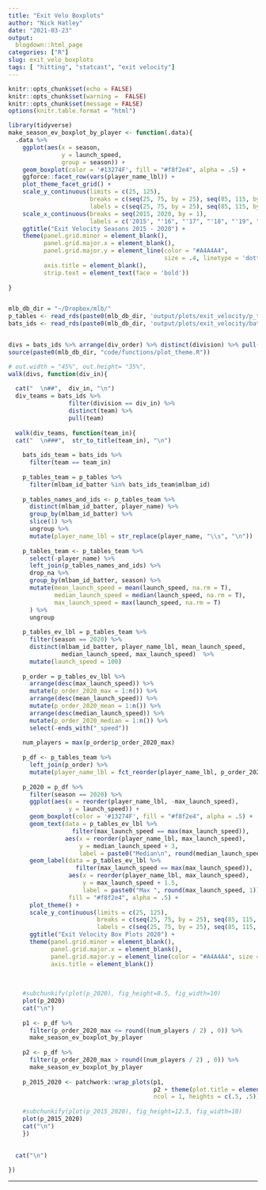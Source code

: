 ```yaml
---
title: "Exit Velo Boxplots"
author: "Nick Hatley"
date: "2021-03-23"
output:
  blogdown::html_page
categories: ["R"]
slug: exit_velo_boxplots
tags: [ "hitting", "statcast", "exit velocity"]
---
```

```r
knitr::opts_chunk$set(echo = FALSE)
knitr::opts_chunk$set(warning =  FALSE)
knitr::opts_chunk$set(message = FALSE)
options(knitr.table.format = "html")
```


```r
library(tidyverse)
make_season_ev_boxplot_by_player <- function(.data){
  .data %>% 
    ggplot(aes(x = season,
               y = launch_speed,
               group = season)) + 
    geom_boxplot(color = '#13274F', fill = "#f8f2e4", alpha = .5) +  
    ggforce::facet_row(vars(player_name_lbl)) + 
    plot_theme_facet_grid() +
    scale_y_continuous(limits = c(25, 125),
                       breaks = c(seq(25, 75, by = 25), seq(85, 115, by = 5)),
                       labels = c(seq(25, 75, by = 25), seq(85, 115, by = 5))) + 
    scale_x_continuous(breaks = seq(2015, 2020, by = 1),
                       labels = c('2015', "'16", "'17", "'18", "'19", "2020")) + 
    ggtitle("Exit Velocity Seasons 2015 - 2020") + 
    theme(panel.grid.minor = element_blank(),
          panel.grid.major.x = element_blank(),
          panel.grid.major.y = element_line(color = "#A4A4A4", 
                                            size = .4, linetype = 'dotted'),
          axis.title = element_blank(), 
          strip.text = element_text(face = 'bold'))
  
}


mlb_db_dir = "~/Dropbox/mlb/"
p_tables <- read_rds(paste0(mlb_db_dir, 'output/plots/exit_velocity/p_tables.rds'))
bats_ids <- read_rds(paste0(mlb_db_dir, 'output/plots/exit_velocity/bats_ids.rds'))


divs = bats_ids %>% arrange(div_order) %>% distinct(division) %>% pull(division)
source(paste0(mlb_db_dir, "code/functions/plot_theme.R"))
```


```r
# out.width = "45%", out.height= "35%",
walk(divs, function(div_in){
  
  cat("  \n##",  div_in, "\n")
  div_teams = bats_ids %>% 
                 filter(division == div_in) %>%
                 distinct(team) %>%
                 pull(team)
  
  walk(div_teams, function(team_in){
  cat("  \n###",  str_to_title(team_in), "\n")  
    
    bats_ids_team = bats_ids %>% 
      filter(team == team_in)  
  
    p_tables_team = p_tables %>% 
      filter(mlbam_id_batter %in% bats_ids_team$mlbam_id)
  
    p_tables_names_and_ids <- p_tables_team %>% 
      distinct(mlbam_id_batter, player_name) %>% 
      group_by(mlbam_id_batter) %>% 
      slice(1) %>% 
      ungroup %>% 
      mutate(player_name_lbl = str_replace(player_name, "\\s", "\n")) 
    
    p_tables_team <- p_tables_team %>% 
      select(-player_name) %>% 
      left_join(p_tables_names_and_ids) %>% 
      drop_na %>% 
      group_by(mlbam_id_batter, season) %>% 
      mutate(mean_launch_speed = mean(launch_speed, na.rm = T),
             median_launch_speed = median(launch_speed, na.rm = T),
             max_launch_speed = max(launch_speed, na.rm = T)
      ) %>% 
      ungroup 
    
    p_tables_ev_lbl = p_tables_team %>%
      filter(season == 2020) %>% 
      distinct(mlbam_id_batter, player_name_lbl, mean_launch_speed, 
               median_launch_speed, max_launch_speed)  %>%
      mutate(launch_speed = 100)
    
    p_order = p_tables_ev_lbl %>%  
      arrange(desc(max_launch_speed)) %>% 
      mutate(p_order_2020_max = 1:n()) %>%  
      arrange(desc(mean_launch_speed)) %>% 
      mutate(p_order_2020_mean = 1:n()) %>% 
      arrange(desc(median_launch_speed)) %>% 
      mutate(p_order_2020_median = 1:n()) %>% 
      select(-ends_with("_speed"))
    
    num_players = max(p_order$p_order_2020_max)
    
    p_df <- p_tables_team %>% 
      left_join(p_order) %>% 
      mutate(player_name_lbl = fct_reorder(player_name_lbl, p_order_2020_max))
    
    p_2020 = p_df %>% 
      filter(season == 2020) %>% 
      ggplot(aes(x = reorder(player_name_lbl, -max_launch_speed),
                 y = launch_speed)) + 
      geom_boxplot(color = '#13274F', fill = "#f8f2e4", alpha = .5) +  
      geom_text(data = p_tables_ev_lbl %>% 
                  filter(max_launch_speed == max(max_launch_speed)),
                aes(x = reorder(player_name_lbl, max_launch_speed),
                    y = median_launch_speed + 3,
                    label = paste0("Median\n", round(median_launch_speed, 1)))) + 
      geom_label(data = p_tables_ev_lbl %>% 
                   filter(max_launch_speed == max(max_launch_speed)),
                 aes(x = reorder(player_name_lbl, max_launch_speed),
                     y = max_launch_speed + 1.5,
                     label = paste0("Max ", round(max_launch_speed, 1))),
                 fill = "#f8f2e4", alpha = .5) + 
      plot_theme() +
      scale_y_continuous(limits = c(25, 125),
                         breaks = c(seq(25, 75, by = 25), seq(85, 115, by = 5)),
                         labels = c(seq(25, 75, by = 25), seq(85, 115, by = 5))) + 
      ggtitle("Exit Velocity Box Plots 2020") + 
      theme(panel.grid.minor = element_blank(),
            panel.grid.major.x = element_blank(),
            panel.grid.major.y = element_line(color = "#A4A4A4", size = .4, linetype = 'dotted'),
            axis.title = element_blank())
    
    
  
    #subchunkify(plot(p_2020), fig_height=8.5, fig_width=10)
    plot(p_2020)
    cat("\n")
    
    p1 <- p_df %>% 
      filter(p_order_2020_max <= round((num_players / 2) , 0)) %>% 
      make_season_ev_boxplot_by_player
    
    p2 <- p_df %>% 
      filter(p_order_2020_max > round((num_players / 2) , 0)) %>% 
      make_season_ev_boxplot_by_player
    
    p_2015_2020 <- patchwork::wrap_plots(p1, 
                                         p2 + theme(plot.title = element_blank()),
                                         ncol = 1, heights = c(.5, .5))
    
    #subchunkify(plot(p_2015_2020), fig_height=12.5, fig_width=10)
    plot(p_2015_2020)
    cat("\n")
    })
  
   
  cat("\n")

})


```

***********
  
